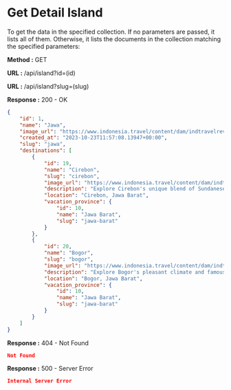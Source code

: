 
# Get Detail Island

To get the data in the specified collection. If no parameters are passed, it lists all of them.
Otherwise, it lists the documents in the collection matching the specified parameters:

**Method :** <Badge variant="success">GET</Badge>

**URL :** <Badge variant="dark">/api/island?id=(id)</Badge>

**URL :** <Badge variant="dark">/api/island?slug=(slug)</Badge>

**Response :** <BadgeOutline variant="success">200 - OK</BadgeOutline>

```json
{
    "id": 1,
    "name": "Jawa",
    "image_url": "https://www.indonesia.travel/content/dam/indtravelrevamp/en/destinations/Java.jpg",
    "created_at": "2023-10-23T11:57:08.13947+00:00",
    "slug": "jawa",
    "destinations": [
        {
            "id": 19,
            "name": "Cirebon",
            "slug": "cirebon",
            "image_url": "https://www.indonesia.travel/content/dam/indtravelrevamp/en/destinations/revision-2019/all-revision-destination/cirebonthumb.jpg",
            "description": "Explore Cirebon's unique blend of Sundanese, Javanese, Chinese, Indian, Arab, and European cultures. A rich tapestry of heritage awaits",
            "location": "Cirebon, Jawa Barat",
            "vacation_province": {
                "id": 10,
                "name": "Jawa Barat",
                "slug": "jawa-barat"
            }
        },
        {
            "id": 20,
            "name": "Bogor",
            "slug": "bogor",
            "image_url": "https://www.indonesia.travel/content/dam/indtravelrevamp/en/destinations/revision-2019/all-revision-destination/bogorthumb.jpg",
            "description": "Explore Bogor's pleasant climate and famous attractions, including the Indonesian Agricultural Institute and the Zoological Museum",
            "location": "Bogor, Jawa Barat",
            "vacation_province": {
                "id": 10,
                "name": "Jawa Barat",
                "slug": "jawa-barat"
            }
        }
    ]
}
```

**Response :** <BadgeOutline variant="warning">404 - Not Found</BadgeOutline>

```json
Not Found
```

**Response :** <BadgeOutline variant="danger">500 - Server Error</BadgeOutline>

```json
Internal Server Error
```
